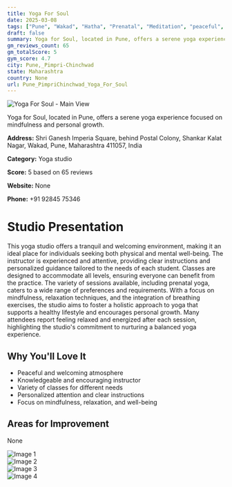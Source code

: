 ```yaml
---
title: Yoga For Soul
date: 2025-03-08
tags: ["Pune", "Wakad", "Hatha", "Prenatal", "Meditation", "peaceful", "welcoming", "Pune, Pimpri-Chinchwad"]  
draft: false
summary: Yoga for Soul, located in Pune, offers a serene yoga experience focused on mindfulness and personal growth.
gm_reviews_count: 65
gm_totalScore: 5
gym_score: 4.7
city: Pune,_Pimpri-Chinchwad
state: Maharashtra
country: None
url: Pune_PimpriChinchwad_Yoga_For_Soul
---
```


<div className="aspect-[16/9] relative my-8">
  <img 
    src="https://lh5.googleusercontent.com/p/AF1QipN5gGqodfCEQSuOqTRs_JeFevZQtUV48ThGOtbD=w1920-h1080-k-no"
    alt="Yoga For Soul - Main View"
    className="object-cover absolute inset-0 w-full h-full rounded-lg"
  />
</div>

Yoga for Soul, located in Pune, offers a serene yoga experience focused on mindfulness and personal growth.

**Address:** Shri Ganesh Imperia Square, behind Postal Colony, Shankar Kalat Nagar, Wakad, Pune, Maharashtra 411057, India

**Category:** Yoga studio

**Score:** 5 based on 65 reviews

**Website:** None

**Phone:** +91 92845 75346

# Studio Presentation

This yoga studio offers a tranquil and welcoming environment, making it an ideal place for individuals seeking both physical and mental well-being. The instructor is experienced and attentive, providing clear instructions and personalized guidance tailored to the needs of each student. Classes are designed to accommodate all levels, ensuring everyone can benefit from the practice. The variety of sessions available, including prenatal yoga, caters to a wide range of preferences and requirements. With a focus on mindfulness, relaxation techniques, and the integration of breathing exercises, the studio aims to foster a holistic approach to yoga that supports a healthy lifestyle and encourages personal growth. Many attendees report feeling relaxed and energized after each session, highlighting the studio's commitment to nurturing a balanced yoga experience.



## Why You'll Love It

- Peaceful and welcoming atmosphere
- Knowledgeable and encouraging instructor
- Variety of classes for different needs
- Personalized attention and clear instructions
- Focus on mindfulness, relaxation, and well-being

## Areas for Improvement

None

<div className="grid grid-cols-1 xl:grid-cols-2 gap-4 my-8">
<div className="aspect-[4/3] relative"><img src="https://lh3.googleusercontent.com/p/AF1QipNd8RehzPO9SWo4TxfIZfGgyLiq2SxNPGml4Tkj=w1920-h1080-k-no" alt="Image 1" className="object-cover absolute inset-0 w-full h-full rounded-lg" /></div>
<div className="aspect-[4/3] relative"><img src="https://lh5.googleusercontent.com/p/AF1QipMy3vJUWX_TaNXx5Qi-zahyWHPJ4jtVHOfN2PK_=w1920-h1080-k-no" alt="Image 2" className="object-cover absolute inset-0 w-full h-full rounded-lg" /></div>
<div className="aspect-[4/3] relative"><img src="https://lh5.googleusercontent.com/p/AF1QipMLoRZP9Pi6gVYJDTTyNgmOcFZ-hugOem7c0MRf=w1920-h1080-k-no" alt="Image 3" className="object-cover absolute inset-0 w-full h-full rounded-lg" /></div>
<div className="aspect-[4/3] relative"><img src="https://lh5.googleusercontent.com/p/AF1QipNmqhyJl7ae4eyz4rnAa5GQeq-9bfdlZPTJNNmN=w1920-h1080-k-no" alt="Image 4" className="object-cover absolute inset-0 w-full h-full rounded-lg" /></div>
</div>